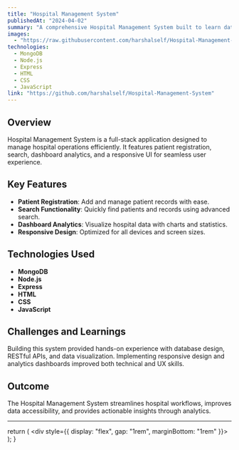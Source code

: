 ```yaml
---
title: "Hospital Management System"
publishedAt: "2024-04-02"
summary: "A comprehensive Hospital Management System built to learn databases and CRUD operations using MongoDB, Node.js, Express, and frontend technologies. Features patient registration, search functionality, dashboard analytics with statistical visualizations, and responsive design for optimal user experience."
images:
  - "https://raw.githubusercontent.com/harshalself/Hospital-Management-System/refs/heads/main/Screenshot%201.png"
technologies:
  - MongoDB
  - Node.js
  - Express
  - HTML
  - CSS
  - JavaScript
link: "https://github.com/harshalself/Hospital-Management-System"
---
```


## Overview

Hospital Management System is a full-stack application designed to manage hospital operations efficiently. It features patient registration, search, dashboard analytics, and a responsive UI for seamless user experience.

## Key Features

- **Patient Registration**: Add and manage patient records with ease.
- **Search Functionality**: Quickly find patients and records using advanced search.
- **Dashboard Analytics**: Visualize hospital data with charts and statistics.
- **Responsive Design**: Optimized for all devices and screen sizes.

## Technologies Used

<TechIcons />

- **MongoDB**
- **Node.js**
- **Express**
- **HTML**
- **CSS**
- **JavaScript**

## Challenges and Learnings

Building this system provided hands-on experience with database design, RESTful APIs, and data visualization. Implementing responsive design and analytics dashboards improved both technical and UX skills.

## Outcome

The Hospital Management System streamlines hospital workflows, improves data accessibility, and provides actionable insights through analytics.

---


  return (
    <div style={{ display: "flex", gap: "1rem", marginBottom: "1rem" }}>
      <SiMongodb size={32} title="MongoDB" />
      <FaNodeJs size={32} title="Node.js" />
      <SiExpress size={32} title="Express" />
      <FaHtml5 size={32} title="HTML" />
      <FaCss3Alt size={32} title="CSS" />
      <FaJs size={32} title="JavaScript" />
    </div>
  );
}
